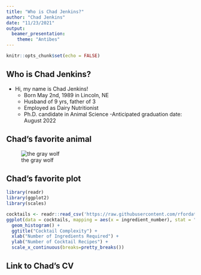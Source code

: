 ```yaml
---
title: "Who is Chad Jenkins?"
author: "Chad Jenkins"
date: "11/23/2021"
output:
  beamer_presentation:
    theme: "Antibes"
---
```


```r
knitr::opts_chunk$set(echo = FALSE)
```

## Who is Chad Jenkins?

- Hi, my name is Chad Jenkins!
  - Born May 2nd, 1989 in Lincoln, NE
  - Husband of 9 yrs, father of 3
  - Employed as Dairy Nutritionist
  - Ph.D. candidate in Animal Science
    -Anticipated graduation date: August 2022
    
## Chad's favorite animal

![the gray wolf](images/wolf.jpg)

## Chad's favorite plot

```r
library(readr)
library(ggplot2)
library(scales)

cocktails <- readr::read_csv('https://raw.githubusercontent.com/rfordatascience/tidytuesday/master/data/2020/2020-05-26/cocktails.csv')
ggplot(data = cocktails, mapping = aes(x = ingredient_number), stat = "count") +
  geom_histogram() +
  ggtitle("Cocktail Complexity") +
  xlab("Number of Ingredients Required") +
  ylab("Number of Cocktail Recipes") +
  scale_x_continuous(breaks=pretty_breaks())

```

## Link to Chad's CV



